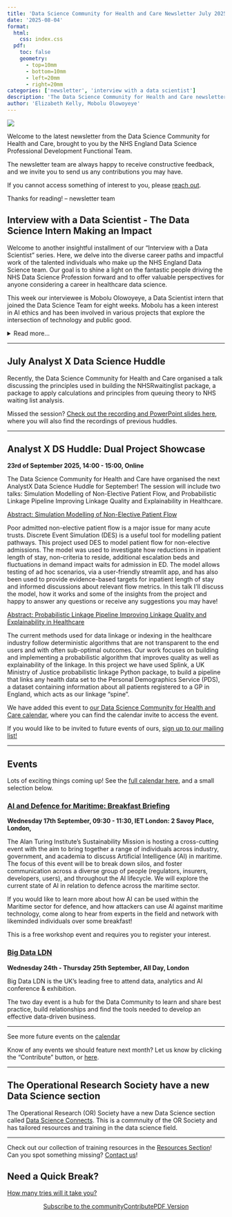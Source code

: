 ```yaml
---
title: 'Data Science Community for Health and Care Newsletter July 2025'
date: '2025-08-04'
format:
  html:
    css: index.css
  pdf:
    toc: false
    geometry: 
      - top=10mm
      - bottom=10mm
      - left=20mm
      - right=20mm
categories: ['newsletter', 'interview with a data scientist']
description: 'The Data Science Community for Health and Care newsletter for July 2025'
author: 'Elizabeth Kelly, Mobolu Olowoyeye'
---
```


![](../../images/banner_july.png)

Welcome to the latest newsletter from the Data Science Community for Health and Care, brought to you by the NHS England Data Science Professional Development Functional Team. 

The newsletter team are always happy to receive constructive feedback, and we invite you to send us any contributions you may have. 

If you cannot access something of interest to you, please [reach out](https://github.com/nhsengland/datascience-pd-newsletter/issues/new){target="_blank"}. 

Thanks for reading! – newsletter team 

<div class="section-heading">
# Interview with a Data Scientist - The Data Science Intern Making an Impact
</div>
Welcome to another insightful installment of our "Interview with a Data Scientist" series. Here, we delve into the diverse career paths and impactful work of the talented individuals who make up the NHS England Data Science team. Our goal is to shine a light on the fantastic people driving the NHS Data Science Profession forward and to offer valuable perspectives for anyone considering a career in healthcare data science.

This week our interviewee is Mobolu Olowoyeye, a Data Scientist intern that joined the Data Science Team for eight weeks. Mobolu has a keen interest in AI ethics and has been involved in various projects that explore the intersection of technology and public good.

<details>
  <summary>Read more...</summary>

  ### How did you end up in data science at the NHS? What did you do before, and what really sparked your interest in this field?

  **Using technology to drive positive change? There’s no place I’d rather be!**

  Making a real-world impact with technology has always been a key motivation for me, so when I saw how data science could make a difference in healthcare at the NHS, I was all in!

  I’ve just finished my first year of university and decided to spend my summer exploring possible career paths. I’m currently studying Artificial Intelligence at King’s College London. Yes, AI is officially a degree now; Crazy, right?

  I’ve always loved mathematics and computer science, but I specifically chose to study AI because of its multidisciplinary nature and my passion for AI Ethics. I became intrigued by AI ethics and understanding technology's impact on society after watching the documentary 'Coded Bias,' which explored algorithmic bias in facial recognition technology. As an aspiring black woman in tech, seeing the impact of bias on people who look like me opened my eyes to a worrying reality. This inspired me to create an academic research poster on the topic, which I had the wonderful opportunity to present at the House of Lords!

  My journey into data science began the summer after my GCSEs, with a four-week internship at QBE Insurance. I discovered I really enjoyed working with big data, and the following year, I had the chance to work at Circana, a big data and analytics company. I also gained a behind-the-scenes look at how tech companies use data to make decisions during my time as a data science mentee at Deliveroo.

  I also dipped into quantitative finance, gaining software engineering experience at G-Research and spending time at PDT Partners, a quantitative investment firm. While I found these experiences incredibly interesting, I realised I’m more drawn to data science with a social or public impact—not just numbers, but outcomes that improve people’s lives.

  That’s where the NHS came in. I’ve always been passionate about using technology as a force for good, and data science in healthcare feels like exactly that. Whether it’s tackling health inequalities, improving patient outcomes, or making systems run more efficiently, its impact is real and visible.

  Alongside this internship, I’ve been an undergraduate research fellow at King’s, focusing on the ethical implications of AI in insurance law. I was also selected as one of 200 students for a BAME mentorship programme, where I was mentored by a PhD researcher working on ethics in language models.

  So, between the technical side, the public good aspect, and my passion for ethical, responsible tech, data science in the NHS just made sense. Long-term, I’d love to work in AI policy or as a data ethicist, helping shape how technology is used fairly and safely across society. I’m also hoping to do a placement year in industry during my third year of university.

  ### What are you currently working on? Are there any projects that you're particularly excited about, or that you feel are making a real difference? What impact are you having?

  I’ve been interning with the Data Science and Applied AI team for the past eight weeks. During this time, I’ve had the opportunity to learn, lead, and contribute in ways that have truly shaped my understanding of data science and AI in healthcare.

  One of my most insightful experiences was speaking with front-line workers. I went to Epsom Hospital to talk with GPs about AI tools like Ambient Voice Technology and ran a small focus group to explore how AI impacts their daily work.

  My main project has been the Synthetic Clinical Notes Project, where we create synthetic patient data to train an AI model for automating discharge summaries. When I joined, the dataset primarily used White British names and ethnicities. As someone from an ethnic minority with a culturally distinctive name, I recognised the risk of bias this could create. To address this, I’ve spent the last few weeks diversifying the naming data, researching names from a wide range of ethnic groups based on NHS staff survey statistics. By helping create a more representative dataset, I’ve contributed to making the project more ethically robust and ensuring it serves the public interest. I also helped update the style instructions for the clinicians who write these notes.

  Alongside my project work, I’ve been completing the Edward Jenner Leadership Programme, spoke on AI ethics at a GOSH training session, developed my Python skills through the Federated Data Platform pipeline, and contributed to discussions around data hazard labels. These experiences have all deepened my commitment to building responsible and impactful technology.

  ### If you could give someone just starting out in data science a few pieces of advice, what would they be? And what resources have you found particularly helpful along the way that you can share?

  My biggest piece of advice to an incoming data science intern would be to be inquisitive!  Don’t hesitate to ask questions or ask for clarification. Many terms, concepts or abbreviations will probably be new to you and you don’t want to be left confused or behind in meetings or on your day-to-day.

  Whilst you are here to learn and gain experience; you can also offer fresh and valuable perspectives too! Don’t be afraid to contribute and share your knowledge, opinions and ideas.

  Stay open minded, don’t limit yourself to one particular career path or area of the team. Most people’s career paths aren’t linear so be open to trying new things and developing new skillsets. So, say yes to opportunities!

  “Yes” has become one of my favourite words and has definitely opened more doors for me than I could have ever imagined. That being said, it’s important to know when to say no, and what meetings or experiences aren’t beneficial to you. Say yes to opportunities but don’t overwhelm yourself - it’s all about finding balance!

  Take initiative, stay busy, ask for things to do. Strive for excellence in all you do - you want people to remember you for what you’ve done and the fact that you’ve done it well. I’d advise you to set goals for yourself to give yourself direction and so that you know what you’re working towards and have clarity on what you want to achieve before the end of your internship!

  ___

  We hope you found this interview with Mobolu Olowoyeye interesting. Her journey demonstrates how a passion for ethical technology and a drive to make a positive impact is building the foundations for a meaningful career, providing an example on how to combine technical skills with a commitment to public good.

  If you are interested in learning more about the Data Scientist working in Healthcare, you can read our previous 'Interview with a Data Scientist' with Amaia Imaz Blanco, [The Data Scientist Who Just Wanted to Make Plots](https://nhsengland.github.io/datascience/articles/2025/07/03/interview_with_aib/){target='_blank'}, on the [NHS England Data Science Website](https://nhsengland.github.io/datascience/){target='_blank'}.

</details> 
___

<div class="section-heading">
# July Analyst X Data Science Huddle
</div>

Recently, the Data Science Community for Health and Care organised a talk discussing the principles used in building the NHSRwaitinglist package, a package to apply calculations and principles from queuing theory to NHS waiting list analysis.

Missed the session? [Check out the recording and PowerPoint slides here](https://future.nhs.uk/DataAnalytics/view?objectID=56936784){target="_blank"}, where you will also find the recordings of previous huddles.


___

<div class="section-heading">
# Analyst X DS Huddle: Dual Project Showcase 
</div>
**23rd of September 2025, 14:00 - 15:00, Online**

The Data Science Community for Health and Care have organised the next AnalystX Data Science Huddle for September! The session will include two talks: Simulation Modelling of Non-Elective Patient Flow, and Probabilistic Linkage Pipeline Improving Linkage Quality and Explainability in Healthcare. 

<u>Abstract: Simulation Modelling of Non-Elective Patient Flow</u>

Poor admitted non-elective patient flow is a major issue for many acute trusts. Discrete Event Simulation (DES) is a useful tool for modelling patient pathways. This project used DES to model patient flow for non-elective admissions. The model was used to investigate how reductions in inpatient length of stay, non-criteria to reside, additional escalation beds and fluctuations in demand impact waits for admission in ED. The model allows testing of ad hoc scenarios, via a user-friendly streamlit app, and has also been used to provide evidence-based targets for inpatient length of stay and informed discussions about relevant flow metrics. In this talk I'll discuss the model, how it works and some of the insights from the project and happy to answer any questions or receive any suggestions you may have!

<u>Abstract: Probabilistic Linkage Pipeline Improving Linkage Quality and Explainability in Healthcare</u>

The current methods used for data linkage or indexing in the healthcare industry follow deterministic algorithms that are not transparent to the end users and with often sub-optimal outcomes. Our work focuses on building and implementing a probabilistic algorithm that improves quality as well as explainability of the linkage. In this project we have used Splink, a UK Ministry of Justice probabilistic linkage Python package, to build a pipeline that links any health data set to the Personal Demographics Service (PDS), a dataset containing information about all patients registered to a GP in England, which acts as our linkage “spine”.


We have added this event to [our Data Science Community for Health and Care calendar](https://future.nhs.uk/DataAnalytics/view?objectID=1253649){target="_blank"}, where you can find the calendar invite to access the event.

If you would like to be invited to future events of ours, [sign up to our mailing list!](https://forms.office.com/pages/responsepage.aspx?id=slTDN7CF9UeyIge0jXdO48pr_29hyJFKpCZ7SYYvjeFUNUVPMUk0STlDRlJMNklIWEI3V0NZVTZXVS4u&route=shorturl){target="_blank"}  

___

<div class="section-heading">
# Events
</div>
Lots of exciting things coming up! See the [full calendar here](https://future.nhs.uk/DataAnalytics/view?objectID=861745){target="_blank"}, and a small selection below.

### [AI and Defence for Maritime: Breakfast Briefing](https://www.turing.ac.uk/events/ai-and-defence-maritime-breakfast-briefing){target="_blank"}
**Wednesday 17th September, 09:30 - 11:30, IET London: 2 Savoy Place, London,**

The Alan Turing Institute’s Sustainability Mission is hosting a cross-cutting event with the aim to bring together a range of individuals across industry, government, and academia to discuss Artificial Intelligence (AI) in maritime.  The focus of this event will be to break down silos, and foster communication across a diverse group of people (regulators, insurers, developers, users), and throughout the AI lifecycle. We will explore the current state of AI in relation to defence across the maritime sector.

If you would like to learn more about how AI can be used within the Maritime sector for defence, and how attackers can use AI against maritime technology, come along to hear from experts in the field and network with likeminded individuals over some breakfast!

This is a free workshop event and requires you to register your interest.

### [Big Data LDN](https://www.bigdataldn.com/en-gb.html){target="_blank"}
**Wednesday 24th - Thursday 25th September, All Day, London**

Big Data LDN is the UK’s leading free to attend data, analytics and AI conference & exhibition.

The two day event is a hub for the Data Community to learn and share best practice, build relationships and find the tools needed to develop an effective data-driven business.


___

See more future events on the [calendar](https://future.nhs.uk/DataAnalytics/view?objectID=861745){target="_blank"}

Know of any events we should feature next month? Let us know by clicking the "Contribute" button, or [here](https://github.com/nhsengland/datascience-pd-newsletter/issues/new?assignees=&labels=&projects=&template=suggest-some-newsletter-content-.md&title=){target="_blank"}.

___


<div class="section-heading">
# The Operational Research Society have a new Data Science section
</div>

The Operational Research (OR) Society have a new Data Science section called [Data Science Connects](https://www.datascienceconnects.com/){target="_blank"}. This is a commnuity of the OR Society and has tailored resources and training in the data science field. 

___

Check out our collection of training resources in the [Resources Section](https://future.nhs.uk/DataAnalytics/view?objectID=861745){target="_blank"}! Can you spot something missing? [Contact us](mailto:datascience@nhs.net)!

<div class="section-heading">
# Need a Quick Break?
</div>

[How many tries will it take you?](https://mywordle.strivemath.com/?word=afirc){target="_blank"}



<div style="text-align: center;">

[Subscribe to the community](https://forms.office.com/pages/responsepage.aspx?id=slTDN7CF9UeyIge0jXdO48pr_29hyJFKpCZ7SYYvjeFUNUVPMUk0STlDRlJMNklIWEI3V0NZVTZXVS4u&route=shorturl){.btn-action-primary .btn-action .btn .btn-success .btn-lg role="button"}[Contribute](https://github.com/nhsengland/datascience-pd-newsletter/issues/new?assignees=&labels=&projects=&template=suggest-some-newsletter-content-.md&title=){.btn-action-primary .btn-action .btn .btn-info .btn-lg role="button" target="_blank"}[PDF Version](./newsletter.pdf){.btn-action-primary .btn-action .btn .btn-info .btn-lg role="button" target="_blank"}
</div>

